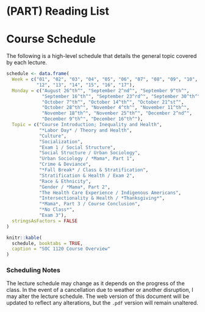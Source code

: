 # (PART) Reading List {-}

# Course Schedule

The following is a high-level schedule that details the general topic covered by each lecture.

```r
schedule <- data.frame(
  Week = c("01", "02", "03", "04", "05", "06", "07", "08", "09", "10", "11", 
           "12", "13", "14", "15", "16", "17"),
  Monday = c("August 26^th^", "September 2^nd^", "September 9^th^", 
             "September 16^th^", "September 23^rd^", "September 30^th^", 
             "October 7^th^", "October 14^th^", "October 21^st^", 
             "October 28^th^", "November 4^th^", "November 11^th^", 
             "November 18^th^", "November 25^th^", "December 2^nd^", 
             "December 9^th^", "December 16^th^"),
  Topic = c("Course Introduction; Inequality and Health", 
            "*Labor Day* / Theory and Health", 
            "Culture", 
            "Socialization", 
            "Exam 1 / Social Structure", 
            "Social Structure / Urban Sociology", 
            "Urban Sociology / *Mama*, Part 1", 
            "Crime & Deviance", 
            "*Fall Break* / Class & Stratification", 
            "Stratification & Health / Exam 2", 
            "Race & Ethnicity", 
            "Gender / *Mama*, Part 2", 
            "The Health Care Experience / Indigenous Americans", 
            "Intersectionality & Health / *Thanksgiving*", 
            "*Mama*, Part 3 / Course Conclusion", 
            "*No Class*",
            "Exam 3"),
  stringsAsFactors = FALSE
)

knitr::kable(
  schedule, booktabs = TRUE,
  caption = "SOC 1120 Course Overview"
)
```

### Scheduling Notes

The lecture schedule may change as it depends on the progress of the class. In the event of a cancellation due to weather or another disruption, I may alter the lecture schedule. The web version of this document will be updated to reflect any alterations, but the `.pdf` version will remain unaltered.
